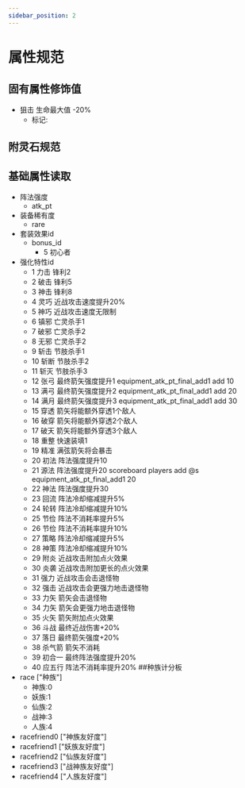 ```yaml
---
sidebar_position: 2
---
```


# 属性规范

## 固有属性修饰值

+ 狙击 生命最大值 -20%
    + 标记:

## 附灵石规范



## 基础属性读取

+ 阵法强度
    + atk_pt
+ 装备稀有度
    + rare
+ 套装效果id
    + bonus_id
        + 5 初心者
+ 强化特性id
    + 1 力击 锋利2
    + 2 破击 锋利5
    + 3 神击 锋利8
    + 4 灵巧 近战攻击速度提升20%
    + 5 神巧 近战攻击速度无限制
    + 6 镇邪 亡灵杀手1
    + 7 破邪 亡灵杀手2
    + 8 无邪 亡灵杀手2
    + 9 斩击 节肢杀手1
    + 10 斩断 节肢杀手2
    + 11 斩灭 节肢杀手3
    + 12 张弓 最终箭矢强度提升1 equipment_atk_pt_final_add1 add 10
    + 13 满弓 最终箭矢强度提升2 equipment_atk_pt_final_add1 add 20
    + 14 满月 最终箭矢强度提升3 equipment_atk_pt_final_add1 add 30
    + 15 穿透 箭矢将能额外穿透1个敌人
    + 16 破穿 箭矢将能额外穿透2个敌人
    + 17 破天 箭矢将能额外穿透3个敌人
    + 18 重整 快速装填1
    + 19 精准 满弦箭矢将会暴击
    + 20 初法 阵法强度提升10
    + 21 源法 阵法强度提升20 scoreboard players add @s equipment_atk_pt_final_add1 20
    + 22 神法 阵法强度提升30
    + 23 回流 阵法冷却缩减提升5%
    + 24 轮转 阵法冷却缩减提升10%
    + 25 节俭 阵法不消耗率提升5%
    + 26 节俭 阵法不消耗率提升10%
    + 27 策略 阵法冷却缩减提升5%
    + 28 神策 阵法冷却缩减提升10%
    + 29 附炎 近战攻击附加点火效果
    + 30 炎袭 近战攻击附加更长的点火效果
    + 31 强力 近战攻击会击退怪物
    + 32 强击 近战攻击会更强力地击退怪物
    + 33 力矢 箭矢会击退怪物
    + 34 力矢 箭矢会更强力地击退怪物
    + 35 火矢 箭矢附加点火效果
    + 36 斗战 最终近战伤害+20%
    + 37 落日 最终箭矢强度+20%
    + 38 杀气箭 箭矢不消耗
    + 39 初合一 最终阵法强度提升20%
    + 40 应五行 阵法不消耗率提升20%
##种族计分板
+ race  ["种族"]
    + 神族:0
    + 妖族:1
    + 仙族:2
    + 战神:3
    + 人族:4
+ racefriend0 ["神族友好度"]
+ racefriend1 ["妖族友好度"]
+ racefriend2 ["仙族友好度"]
+ racefriend3 ["战神族友好度"]
+ racefriend4 ["人族友好度"]

